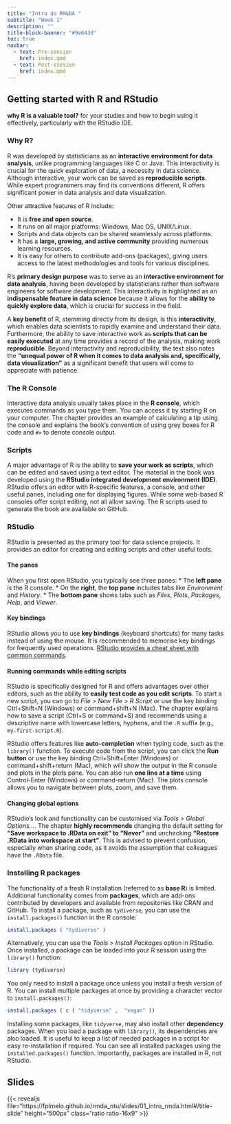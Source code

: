 ```yaml
---
title: "Intro do RM&DA "
subtitle: "Week 1"
description: ""
title-block-banner: "#9e043d"
toc: true
navbar:
  - text: Pre-ssesion
    href: index.qmd
  - text: Post-ssesion
    href: index.qmd
---
```


## Getting started with R and RStudio

**why R is a valuable tool?** for your studies and how to begin using it effectively, particularly with the RStudio IDE.

### Why R?

R was developed by statisticians as an **interactive environment for data analysis**, unlike programming languages like C or Java. This interactivity is crucial for the quick exploration of data, a necessity in data science. Although interactive, your work can be saved as **reproducible scripts**. While expert programmers may find its conventions different, R offers significant power in data analysis and data visualization.

Other attractive features of R include:

*   It is **free and open source**.
*   It runs on all major platforms: Windows, Mac OS, UNIX/Linux.
*   Scripts and data objects can be shared seamlessly across platforms.
*   It has a **large, growing, and active community** providing numerous learning resources.
*   It is easy for others to contribute add-ons (packages), giving users access to the latest methodologies and tools for various disciplines.

R's **primary design purpose** was to serve as an **interactive environment for data analysis**, having been developed by statisticians rather than software engineers for software development. This interactivity is highlighted as an **indispensable feature in data science** because it allows for the **ability to quickly explore data**, which is crucial for success in the field.

A **key benefit** of R, stemming directly from its design, is this **interactivity**, which enables data scientists to rapidly examine and understand their data. Furthermore, the ability to save interactive work as **scripts that can be easily executed** at any time provides a record of the analysis, making work **reproducible**. Beyond interactivity and reproducibility, the text also notes the **"unequal power of R when it comes to data analysis and, specifically, data visualization"** as a significant benefit that users will come to appreciate with patience.

### The R Console

Interactive data analysis usually takes place in the **R console**, which executes commands as you type them. You can access it by starting R on your computer. The chapter provides an example of calculating a tip using the console and explains the book's convention of using grey boxes for R code and `#> ` to denote console output.

### Scripts

A major advantage of R is the ability to **save your work as scripts**, which can be edited and saved using a text editor. The material in the book was developed using the **RStudio integrated development environment (IDE)**. RStudio offers an editor with R-specific features, a console, and other useful panes, including one for displaying figures. While some web-based R consoles offer script editing, not all allow saving. The R scripts used to generate the book are available on GitHub.

### RStudio

RStudio is presented as the primary tool for data science projects. It provides an editor for creating and editing scripts and other useful tools.

#### The panes

When you first open RStudio, you typically see three panes:
*   The **left pane** is the R console.
*   On the **right**, the **top pane** includes tabs like *Environment* and *History*.
*   The **bottom pane** shows tabs such as *Files*, *Plots*, *Packages*, *Help*, and *Viewer*.

#### Key bindings

RStudio allows you to use **key bindings** (keyboard shortcuts) for many tasks instead of using the mouse. It is recommended to memorise key bindings for frequently used operations. [RStudio provides a cheat sheet with common commands](https://ucdavis-bioinformatics-training.github.io/Oct2017-ILRI-Workshop/Cheat_Sheets/rstudio-IDE-cheatsheet.pdf).

#### Running commands while editing scripts

RStudio is specifically designed for R and offers advantages over other editors, such as the ability to **easily test code as you edit scripts**. To start a new script, you can go to *File* > *New File* > *R Script* or use the key binding Ctrl+Shift+N (Windows) or command+shift+N (Mac). The chapter explains how to save a script (Ctrl+S or command+S) and recommends using a descriptive name with lowercase letters, hyphens, and the `.R` suffix (e.g., `my-first-script.R`).

RStudio offers features like **auto-completion** when typing code, such as the `library()` function. To execute code from the script, you can click the **Run button** or use the key binding Ctrl+Shift+Enter (Windows) or command+shift+return (Mac), which will show the output in the R console and plots in the plots pane. You can also run **one line at a time** using Control-Enter (Windows) or command-return (Mac). The plots console allows you to navigate between plots, zoom, and save them.

#### Changing global options

RStudio's look and functionality can be customised via *Tools* > *Global Options…*. The chapter **highly recommends** changing the default setting for **"Save workspace to .RData on exit" to "Never"** and unchecking **"Restore .RData into workspace at start"**. This is advised to prevent confusion, especially when sharing code, as it avoids the assumption that colleagues have the `.RData` file.

### Installing R packages

The functionality of a fresh R installation (referred to as **base R**) is limited. Additional functionality comes from **packages**, which are add-ons contributed by developers and available from repositories like CRAN and GitHub. To install a package, such as `tydiverse`, you can use the `install.packages()` function in the R console:

```R
install.packages ( "tydiverse" )
```

Alternatively, you can use the *Tools* > *Install Packages* option in RStudio. Once installed, a package can be loaded into your R session using the `library()` function:

```R
library (tydiverse)
```

You only need to install a package once unless you install a fresh version of R. You can install multiple packages at once by providing a character vector to `install.packages()`:

```R
install.packages ( c ( "tidyverse" ,  "vegan" ))
```

Installing some packages, like `tidyverse`, may also install other **dependency** packages. When you load a package with `library()`, its dependencies are also loaded. It is useful to keep a list of needed packages in a script for easy re-installation if required. You can see all installed packages using the `installed.packages()` function. Importantly, packages are installed in R, not RStudio.

## Slides

{{< revealjs file="https://fplmelo.github.io/rmda_ntu/slides/01_intro_rmda.html#/title-slide" height="500px" class="ratio ratio-16x9" >}}
